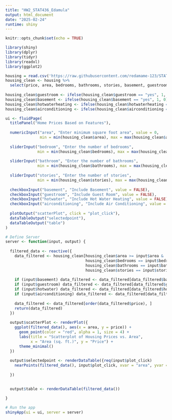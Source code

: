 ```yaml
---
title: "HW2_STAT436_Edamula"
output: html_document
date: "2025-02-24"
runtime: shiny
---
```


```r
knitr::opts_chunk$set(echo = TRUE)
```


```r
library(shiny)
library(dplyr)
library(tidyr)
library(readxl)
library(ggplot2)
```

```r
housing = read.csv('https://raw.githubusercontent.com/redamame-123/STAT-436/refs/heads/main/Housing.csv')
housing_clean <- housing %>%
  select(price, area, bedrooms, bathrooms, stories, basement, guestroom, hotwaterheating, airconditioning)
  
housing_clean$guestroom <- ifelse(housing_clean$guestroom == "yes", 1, 0)
housing_clean$basement <- ifelse(housing_clean$basement == "yes", 1, 0)
housing_clean$hotwaterheating <- ifelse(housing_clean$hotwaterheating == "yes", 1, 0)
housing_clean$airconditioning <- ifelse(housing_clean$airconditioning == "yes", 1, 0)
```


```r


ui <- fluidPage(
  titlePanel("Home Prices Based on Features"),
  
  numericInput("area", "Enter minimum square foot area", value = 0, 
               min = min(housing_clean$area), max = max(housing_clean$area), step = 500),
  
  sliderInput("bedroom", "Enter the number of bedrooms", 
              min = min(housing_clean$bedrooms), max = max(housing_clean$bedrooms), value = 3, step = 1),
  
  sliderInput("bathroom", "Enter the number of bathrooms", 
              min = min(housing_clean$bathrooms), max = max(housing_clean$bathrooms), value = 2, step = 1),
  
  sliderInput("stories", "Enter the number of stories", 
              min = min(housing_clean$stories), max = max(housing_clean$stories), value = 2, step = 1),
  
  checkboxInput("basement", "Include Basement", value = FALSE),
  checkboxInput("guestroom", "Include Guest Room", value = FALSE),
  checkboxInput("hotwater", "Include Hot Water Heating", value = FALSE),
  checkboxInput("airconditioning", "Include Air Conditioning", value = FALSE),
  
  plotOutput("scatterPlot", click = "plot_click"),
  dataTableOutput("selectedpoint"),
  dataTableOutput("table")
)

# Define Server
server <- function(input, output) {
  
  filtered_data <- reactive({
    data_filtered <- housing_clean[housing_clean$area >= input$area & 
                                   housing_clean$bedrooms == input$bedroom &  
                                   housing_clean$bathrooms == input$bathroom & 
                                   housing_clean$stories == input$stories, ]
    
    if (input$basement) data_filtered <- data_filtered[data_filtered$basement == 1, ]
    if (input$guestroom) data_filtered <- data_filtered[data_filtered$guestroom == 1, ]
    if (input$hotwater) data_filtered <- data_filtered[data_filtered$hotwaterheating == 1, ]
    if (input$airconditioning) data_filtered <- data_filtered[data_filtered$airconditioning == 1, ]
    
    data_filtered <- data_filtered[order(data_filtered$price), ]
    return(data_filtered)
  })
  
  output$scatterPlot <- renderPlot({
    ggplot(filtered_data(), aes(x = area, y = price)) +
      geom_point(color = "red", alpha = 1, size = 4) +
      labs(title = "Scatterplot of Housing Prices vs. Area",
           x = "Area (sq. ft.)", y = "Price") +
      theme_minimal()
  })
  
  output$selectedpoint <- renderDataTable({req(input$plot_click)
    nearPoints(filtered_data(), input$plot_click, xvar = "area", yvar = "price", threshold = 10)
    
  })

  
  output$table <- renderDataTable(filtered_data())
  
}

# Run the app
shinyApp(ui = ui, server = server)
```




